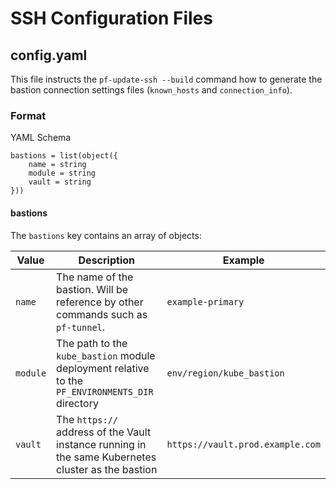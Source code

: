 # SSH Configuration Files

## config.yaml

This file instructs the `pf-update-ssh --build` command how to generate the bastion connection settings
files (`known_hosts` and `connection_info`).

### Format

YAML Schema

```hcl
bastions = list(object({
    name = string
    module = string
    vault = string
}))
```

#### bastions

The `bastions` key contains an array of objects:

| Value    | Description                                                                                        | Example                          |
| -------- | -------------------------------------------------------------------------------------------------- | -------------------------------- |
| `name`   | The name of the bastion. Will be reference by other commands such as `pf-tunnel`.                  | `example-primary`                |
| `module` | The path to the `kube_bastion` module deployment relative to the `PF_ENVIRONMENTS_DIR` directory   | `env/region/kube_bastion`        |
| `vault`  | The `https://` address of the Vault instance running in the same Kubernetes cluster as the bastion | `https://vault.prod.example.com` |
